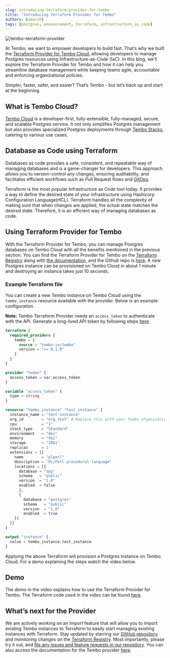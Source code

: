 ```yaml
---
slug: introducing-terraform-provider-for-tembo
title: "Introducing Terraform Provider for Tembo"
authors: [adarsh]
tags: [postgres, announcement, terraform, infrastructure_as_code]
---
```



![tembo-terraform-provider](./images/tembo-terraform-provider.png)

At Tembo, we want to empower developers to build fast. That’s why we built the [Terraform Provider for Tembo Cloud](https://registry.terraform.io/providers/tembo-io/tembo), allowing developers to manage Postgres resources using Infrastructure-as-Code (IaC). In this blog, we'll explore the Terraform Provider for Tembo and how it can help you streamline database management while keeping teams agile, accountable and enforcing organizational policies.

Simpler, faster, safer, and easier? That’s Tembo - but let’s back up and start at the beginning.

## What is Tembo Cloud?

[Tembo Cloud](https://cloud.tembo.io/) is a developer-first, fully-extensible, fully-managed, secure, and scalable Postgres service. It not only simplifies Postgres management but also provides specialized Postgres deployments through [Tembo Stacks](https://tembo.io/blog/tembo-stacks-intro), catering to various use cases.

## Database as Code using Terraform

Databases as code provides a safe, consistent, and repeatable way of managing databases and is a game-changer for developers. This approach allows you to version-control any changes, ensuring auditability, and facilitates efficient workflows such as Pull Request flows and [GitOps](https://about.gitlab.com/topics/gitops/).

Terraform is the most popular Infrastructure as Code tool today. It provides a way to define the desired state of your infrastructure using Hashicorp Configuration Language(HCL). Terraform handles all the complexity of making sure that when changes are applied, the actual state  matches the desired state. Therefore, it is an efficient way of managing databases as code.

## Using Terraform Provider for Tembo

With the Terraform Provider for Tembo, you can manage Postgres databases on Tembo Cloud with all the benefits mentioned in the previous section. You can find the Terraform Provider for Tembo on the [Terraform Registry](https://registry.terraform.io/providers/tembo-io/tembo) along with [the documentation](https://registry.terraform.io/providers/tembo-io/tembo/latest/docs/resources/), and the Github repo is [here](https://github.com/tembo-io/terraform-provider-tembo). A new Postgres instance can be provisioned on Tembo Cloud in about 1 minute and destroying an instance takes just 10 seconds.

### Example Terraform file

You can create a new Tembo instance on Tembo Cloud using the `tembo_instance` resource available with the provider. Below is an example configuration.

**Note:** Tembo Terraform Provider needs an `access_token` to authenticate with the API. Generate a long-lived API token by following steps [here](https://tembo.io/docs/tembo-cloud/api-authentication#create-a-long-lived-api-token).

```terraform
terraform {
  required_providers {
    tembo = {
      source = "tembo-io/tembo"
      version = ">= 0.1.0"
    }
  }
}

provider "tembo" {
  access_token = var.access_token
}

variable "access_token" {
  type = string
}

resource "tembo_instance" "test_instance" {
  instance_name = "test-instance"
  org_id        = "org_test" # Replace this with your Tembo organization id
  cpu           = "1"
  stack_type    = "Standard"
  environment   = "dev"
  memory        = "4Gi"
  storage       = "10Gi"
  replicas      = 1
  extensions = [{
    name        = "plperl"
    description = "PL/Perl procedural language"
    locations = [{
      database = "app"
      schema   = "public"
      version  = "1.0"
      enabled  = false
      },
      {
        database = "postgres"
        schema   = "public"
        version  = "1.0"
        enabled  = true
    }]
  }]
}

output "instance" {
  value = tembo_instance.test_instance
}
```

Applying the above Terraform will provision a Postgres Instance on Tembo Cloud. For a demo explaining the steps watch the video below.

## Demo

The demo in the video explains how to use the Terraform Provider for Tembo. The Terraform code used in the video can be found [here](https://github.com/tembo-io/terraform-provider-tembo/tree/main/examples/resource-creation).

<ReactPlayer controls url={DemoVideoUrl} />

## What’s next for the Provider

We are actively working on an Import feature that will allow you to import existing Tembo instances to Terraform to easily start managing existing instances with Terraform. Stay updated by starring our [GitHub repository](https://github.com/tembo-io/terraform-provider-tembo) and monitoring changes on the [Terraform Registry](https://registry.terraform.io/providers/tembo-io/tembo). Most importantly, please try it out, and [file any issues and feature requests in our repository](https://github.com/tembo-io/terraform-provider-tembo/issues). You can also access the documentation for the Tembo provider [here](https://registry.terraform.io/providers/tembo-io/tembo/latest/docs).
